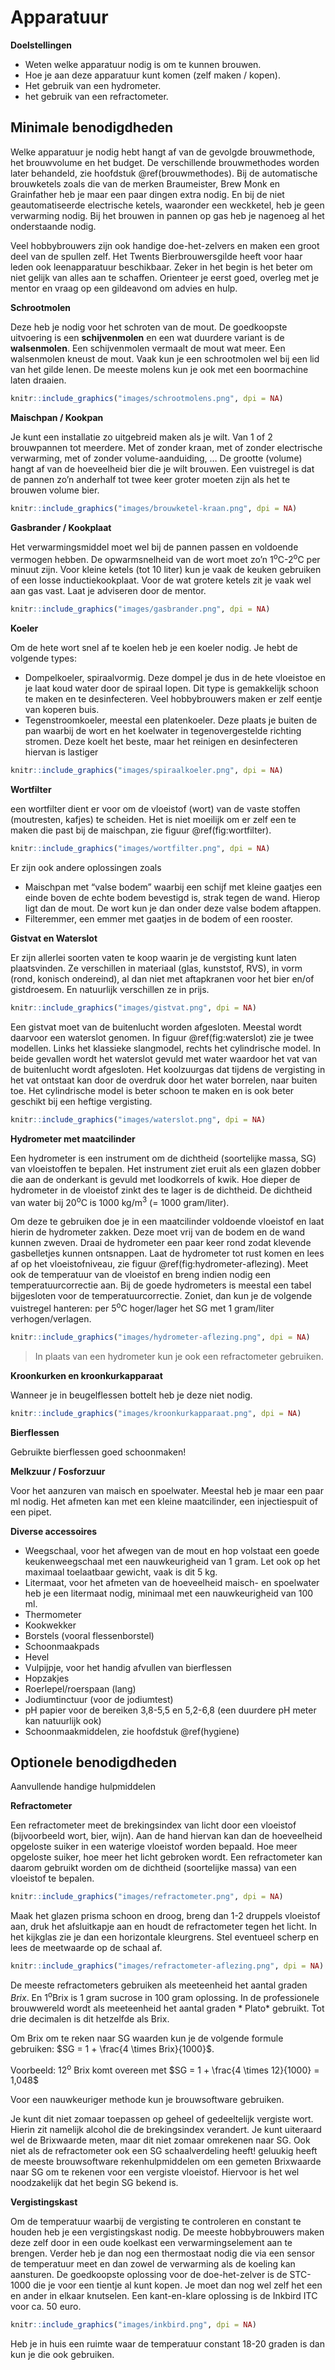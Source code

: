 # Apparatuur {#apparatuur}

**Doelstellingen**

-  Weten welke apparatuur nodig is om te kunnen brouwen.
-  Hoe je aan deze apparatuur kunt komen (zelf maken / kopen).
-  Het gebruik van een hydrometer.
-  het gebruik van een refractometer.

## Minimale benodigdheden

Welke apparatuur je nodig hebt hangt af van de gevolgde brouwmethode, het brouwvolume en het budget. De verschillende brouwmethodes worden later behandeld, zie hoofdstuk \@ref(brouwmethodes). Bij de automatische brouwketels zoals die van de merken Braumeister, Brew Monk en Grainfather heb je maar een paar dingen extra nodig. En bij de niet geautomatiseerde electrische ketels, waaronder een weckketel, heb je geen verwarming nodig. Bij het brouwen in pannen op gas heb je nagenoeg al het onderstaande nodig.

Veel hobbybrouwers zijn ook handige doe-het-zelvers en maken een groot deel van de spullen zelf. Het Twents Bierbrouwersgilde heeft voor haar leden ook leenapparatuur beschikbaar. Zeker in het begin is het beter om niet gelijk van alles aan te schaffen. Orienteer je eerst goed, overleg met je mentor en vraag op een gildeavond om advies en hulp.

**Schrootmolen**

Deze heb je nodig voor het schroten van de mout. De goedkoopste uitvoering is een **schijvenmolen** en een wat duurdere variant is de **walsenmolen**. Een schijvenmolen vermaalt de mout wat meer. Een walsenmolen kneust de mout. Vaak kun je een schrootmolen wel bij een lid van het gilde lenen. De meeste molens kun je ook met een boormachine laten draaien.

```r
knitr::include_graphics("images/schrootmolens.png", dpi = NA)
```

**Maischpan / Kookpan**

Je kunt een installatie zo uitgebreid maken als je wilt. Van 1 of 2 brouwpannen tot meerdere. Met of zonder kraan, met of zonder electrische verwarming, met of zonder volume-aanduiding, ... De grootte (volume) hangt af van de hoeveelheid bier die je wilt brouwen. Een vuistregel is dat de pannen zo'n anderhalf tot twee keer groter moeten zijn als het te brouwen volume bier.

```r
knitr::include_graphics("images/brouwketel-kraan.png", dpi = NA)
```

**Gasbrander / Kookplaat**

Het verwarmingsmiddel moet wel bij de pannen passen en voldoende vermogen hebben. De opwarmsnelheid van de wort moet zo'n 1^o^C-2^o^C per minuut zijn. Voor kleine ketels (tot 10 liter) kun je vaak de keuken gebruiken of een losse inductiekookplaat. Voor de wat grotere ketels zit je vaak wel aan gas vast. Laat je adviseren door de mentor.

```r
knitr::include_graphics("images/gasbrander.png", dpi = NA)
```

**Koeler**

Om de hete wort snel af te koelen heb je een koeler nodig. Je hebt de volgende types:

-  Dompelkoeler, spiraalvormig. Deze dompel je dus in de hete vloeistoe en je laat koud water door de spiraal lopen. Dit type is gemakkelijk schoon te maken en te desinfecteren. Veel hobbybrouwers maken er zelf eentje van koperen buis.
-  Tegenstroomkoeler, meestal een platenkoeler. Deze plaats je buiten de pan waarbij de wort en het koelwater in tegenovergestelde richting stromen. Deze koelt het beste, maar het reinigen en desinfecteren hiervan is lastiger

```r
knitr::include_graphics("images/spiraalkoeler.png", dpi = NA)
```

**Wortfilter**

een wortfilter dient er voor om de vloeistof (wort) van de vaste stoffen (moutresten, kafjes) te scheiden. Het is niet moeilijk om er zelf een te maken die past bij de maischpan, zie figuur \@ref(fig:wortfilter).

```r
knitr::include_graphics("images/wortfilter.png", dpi = NA)
```

Er zijn ook andere oplossingen zoals

-  Maischpan met "valse bodem" waarbij een schijf met kleine gaatjes een einde boven de echte bodem bevestigd is, strak tegen de wand. Hierop ligt dan de mout. De wort kun je dan onder deze valse bodem aftappen.
-  Filteremmer, een emmer met gaatjes in de bodem of een rooster.

**Gistvat en Waterslot**

Er zijn allerlei soorten vaten te koop waarin je de vergisting kunt laten plaatsvinden. Ze verschillen in materiaal (glas, kunststof, RVS), in vorm (rond, konisch ondereind), al dan niet met aftapkranen voor het bier en/of gistdroesem. En natuurlijk verschillen ze in prijs.

```r
knitr::include_graphics("images/gistvat.png", dpi = NA)
```

Een gistvat moet van de buitenlucht worden afgesloten. Meestal wordt daarvoor een waterslot genomen. In figuur \@ref(fig:waterslot) zie je twee modellen. Links het klassieke slangmodel, rechts het cylindrische model. In beide gevallen wordt het waterslot gevuld met water waardoor het vat van de buitenlucht wordt afgesloten. Het koolzuurgas dat tijdens de vergisting in het vat ontstaat kan door de overdruk door het water borrelen, naar buiten toe. Het cylindrische model is beter schoon te maken en is ook beter geschikt bij een heftige vergisting.

```r
knitr::include_graphics("images/waterslot.png", dpi = NA)
```

**Hydrometer met maatcilinder**

Een hydrometer is een instrument om de dichtheid (soortelijke massa, SG) van vloeistoffen te bepalen. Het instrument ziet eruit als een glazen dobber die aan de onderkant is gevuld met loodkorrels of kwik. Hoe dieper de hydrometer in de vloeistof zinkt des te lager is de dichtheid.  De dichtheid van water bij 20^o^C is 1000 kg/m^3^ (= 1000 gram/liter).

Om deze te gebruiken doe je in een maatcilinder voldoende vloeistof en laat hierin de hydrometer zakken. Deze moet vrij van de bodem en de wand kunnen zweven. Draai de hydrometer een paar keer rond zodat klevende gasbelletjes kunnen ontsnappen. Laat de hydrometer tot rust komen en lees af op het vloeistofniveau, zie figuur \@ref(fig:hydrometer-aflezing). Meet ook de temperatuur van de vloeistof en breng indien nodig een temperatuurcorrectie aan. Bij de goede hydrometers is meestal een tabel bijgesloten voor de temperatuurcorrectie. Zoniet, dan kun je de volgende vuistregel hanteren: per 5^o^C hoger/lager het SG met 1 gram/liter verhogen/verlagen.

```r
knitr::include_graphics("images/hydrometer-aflezing.png", dpi = NA)
```

> In plaats van een hydrometer kun je ook een refractometer gebruiken.

**Kroonkurken en kroonkurkapparaat**

Wanneer je in beugelflessen bottelt heb je deze niet nodig.

```r
knitr::include_graphics("images/kroonkurkapparaat.png", dpi = NA)
```

**Bierflessen**

Gebruikte bierflessen goed schoonmaken!

**Melkzuur / Fosforzuur**

Voor het aanzuren van maisch en spoelwater. Meestal heb je maar een paar ml nodig. Het afmeten kan met een kleine maatcilinder, een injectiespuit of een pipet.

**Diverse accessoires**

-  Weegschaal, voor het afwegen van de mout en hop volstaat een goede keukenweegschaal met een nauwkeurigheid van 1 gram. Let ook op het maximaal toelaatbaar gewicht, vaak is dit 5 kg.
-  Litermaat, voor het afmeten van de hoeveelheid maisch- en spoelwater heb je een litermaat nodig, minimaal met een nauwkeurigheid van 100 ml.
-  Thermometer
-  Kookwekker
-  Borstels (vooral flessenborstel)
-  Schoonmaakpads
-  Hevel
-  Vulpijpje, voor het handig afvullen van bierflessen
-  Hopzakjes
-  Roerlepel/roerspaan (lang)
-  Jodiumtinctuur (voor de jodiumtest)
-  pH papier voor de bereiken 3,8-5,5 en 5,2-6,8 (een duurdere pH meter kan natuurlijk ook)
-  Schoonmaakmiddelen, zie hoofdstuk \@ref(hygiene)

## Optionele benodigdheden

Aanvullende handige hulpmiddelen

**Refractometer**

Een refractometer meet de brekingsindex van licht door een vloeistof (bijvoorbeeld wort, bier, wijn). Aan de hand hiervan kan dan de hoeveelheid opgeloste suiker in een waterige vloeistof worden bepaald. Hoe meer opgeloste suiker, hoe meer het licht gebroken wordt. Een refractometer kan daarom gebruikt worden om de dichtheid (soortelijke massa) van een vloeistof te bepalen.

```r
knitr::include_graphics("images/refractometer.png", dpi = NA)
```

Maak het glazen prisma schoon en droog, breng dan 1-2 druppels vloeistof aan, druk het afsluitkapje aan en houdt de refractometer tegen het licht. In het kijkglas zie
je dan een horizontale kleurgrens. Stel eventueel scherp en lees de meetwaarde op de schaal af.

```r
knitr::include_graphics("images/refractometer-aflezing.png", dpi = NA)
```

De meeste refractometers gebruiken als meeteenheid het aantal graden *Brix*. En 1^o^Brix is 1 gram sucrose in 100 gram oplossing.  In de professionele brouwwereld wordt als meeteenheid het aantal graden * Plato* gebruikt. Tot drie decimalen is dit hetzelfde als Brix.

Om Brix om te reken naar SG waarden kun je de volgende formule  gebruiken: $SG = 1 + \frac{4 \times Brix}{1000}$.

Voorbeeld: 12^o^ Brix komt overeen met $SG = 1 + \frac{4 \times 12}{1000} = 1,048$

Voor een nauwkeuriger methode kun je brouwsoftware gebruiken.

Je kunt dit niet zomaar toepassen op geheel of gedeeltelijk vergiste wort. Hierin zit namelijk alcohol die de brekingsindex verandert. Je kunt uiteraard wel de Brixwaarde meten, maar dit niet zomaar omrekenen naar SG. Ook niet als de refractometer ook een SG schaalverdeling heeft! geluukig heeft de meeste brouwsoftware rekenhulpmiddelen om een gemeten Brixwaarde naar SG om te rekenen voor een vergiste vloeistof. Hiervoor is het wel noodzakelijk dat het begin SG bekend is.

**Vergistingskast**

Om de temperatuur waarbij de vergisting te controleren en constant te houden heb je een vergistingskast nodig. De meeste hobbybrouwers maken deze zelf door in een oude koelkast een verwarmingselement aan te brengen. Verder heb je dan nog een thermostaat nodig die via een sensor de temperatuur meet en dan zowel de verwarming als de koeling kan aansturen. De goedkoopste oplossing voor de doe-het-zelver is de STC-1000 die je voor een tientje al kunt kopen. Je moet dan nog wel zelf het een en ander in elkaar knutselen. Een kant-en-klare oplossing is de Inkbird ITC voor ca. 50 euro.

```r
knitr::include_graphics("images/inkbird.png", dpi = NA)
```

Heb je in huis een ruimte waar de temperatuur constant 18-20 graden is dan kun je die ook gebruiken.
